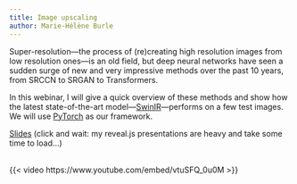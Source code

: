 ```yaml
---
title: Image upscaling
author: Marie-Hélène Burle
---
```


:::{.def}

Super-resolution—the process of (re)creating high resolution images from low resolution ones—is an old field, but deep neural networks have seen a sudden surge of new and very impressive methods over the past 10 years, from SRCCN to SRGAN to Transformers.

In this webinar, I will give a quick overview of these methods and show how the latest state-of-the-art model—[SwinIR](https://github.com/jingyunliang/swinir)—performs on a few test images. We will use [PyTorch](https://pytorch.org/) as our framework.

:::

[Slides](upscaling_slides.qmd){.btn .btn-outline-primary} [(click and wait: my reveal.js presentations are heavy and take some time to load...)]{.inlinenote}
<br><br>

{{< video https://www.youtube.com/embed/vtuSFQ_0u0M >}}

